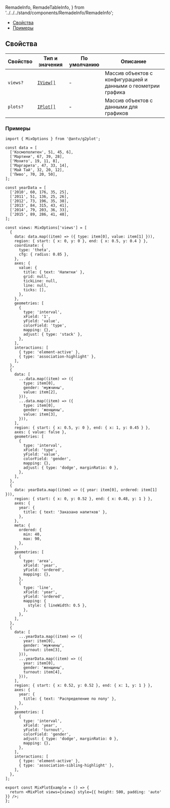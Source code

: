   RemadeInfo,
  RemadeTableInfo,
} from '../../../stand/components/RemadeInfo/RemadeInfo';

<MdxMenu>

- [Свойства](#свойства)
- [Примеры](#примеры)

</MdxMenu>

## Свойства

<RemadeTableInfo apiUrl="https://g2plot.antv.vision/en/docs/api/advanced-plots/mix" />

| Свойство | Тип и значения                                                               | По умолчанию | Описание                                                      |
| -------- | ---------------------------------------------------------------------------- | ------------ | ------------------------------------------------------------- |
| `views?` | [`IView[]`](https://g2plot.antv.vision/en/docs/api/advanced-plots/mix#iview) | -            | Массив объектов с конфигурацией и данными о геометрии графика |
| `plots?` | [`IPlot[]`](https://g2plot.antv.vision/en/docs/api/advanced-plots/mix#iplot) | -            | Массив объектов с данными для графиков                        |

### Примеры

<MixPlotExample />

```tsx
import { MixOptions } from '@antv/g2plot';

const data = [
  ['Космополитен', 51, 45, 6],
  ['Мартини', 67, 39, 28],
  ['Мохито', 19, 11, 8],
  ['Маргарита', 47, 33, 14],
  ['Май Тай', 32, 20, 12],
  ['Пиво', 70, 20, 50],
];

const yearData = [
  ['2010', 60, 176, 35, 25],
  ['2011', 51, 136, 25, 26],
  ['2012', 73, 196, 35, 38],
  ['2013', 84, 315, 43, 41],
  ['2014', 79, 203, 36, 33],
  ['2015', 89, 286, 41, 48],
];

const views: MixOptions['views'] = [
  {
    data: data.map((item) => ({ type: item[0], value: item[1] })),
    region: { start: { x: 0, y: 0 }, end: { x: 0.5, y: 0.4 } },
    coordinate: {
      type: 'theta',
      cfg: { radius: 0.85 },
    },
    axes: {
      value: {
        title: { text: 'Напитки' },
        grid: null,
        tickLine: null,
        line: null,
        ticks: [],
      },
    },
    geometries: [
      {
        type: 'interval',
        xField: '1',
        yField: 'value',
        colorField: 'type',
        mapping: {},
        adjust: { type: 'stack' },
      },
    ],
    interactions: [
      { type: 'element-active' },
      { type: 'association-highlight' },
    ],
  },
  {
    data: [
      ...data.map((item) => ({
        type: item[0],
        gender: 'мужчины',
        value: item[2],
      })),
      ...data.map((item) => ({
        type: item[0],
        gender: 'женщины',
        value: item[3],
      })),
    ],
    region: { start: { x: 0.5, y: 0 }, end: { x: 1, y: 0.45 } },
    axes: { value: false },
    geometries: [
      {
        type: 'interval',
        xField: 'type',
        yField: 'value',
        colorField: 'gender',
        mapping: {},
        adjust: { type: 'dodge', marginRatio: 0 },
      },
    ],
  },
  {
    data: yearData.map((item) => ({ year: item[0], ordered: item[1] })),
    region: { start: { x: 0, y: 0.52 }, end: { x: 0.48, y: 1 } },
    axes: {
      year: {
        title: { text: 'Заказано напитков' },
      },
    },
    meta: {
      ordered: {
        min: 40,
        max: 90,
      },
    },
    geometries: [
      {
        type: 'area',
        xField: 'year',
        yField: 'ordered',
        mapping: {},
      },
      {
        type: 'line',
        xField: 'year',
        yField: 'ordered',
        mapping: {
          style: { lineWidth: 0.5 },
        },
      },
    ],
  },
  {
    data: [
      ...yearData.map((item) => ({
        year: item[0],
        gender: 'мужчины',
        turnout: item[3],
      })),
      ...yearData.map((item) => ({
        year: item[0],
        gender: 'женщины',
        turnout: item[4],
      })),
    ],
    region: { start: { x: 0.52, y: 0.52 }, end: { x: 1, y: 1 } },
    axes: {
      year: {
        title: { text: 'Распределение по полу' },
      },
    },
    geometries: [
      {
        type: 'interval',
        xField: 'year',
        yField: 'turnout',
        colorField: 'gender',
        adjust: { type: 'dodge', marginRatio: 0 },
        mapping: {},
      },
    ],
    interactions: [
      { type: 'element-active' },
      { type: 'association-sibling-highlight' },
    ],
  },
];

export const MixPlotExample = () => {
  return <MixPlot views={views} style={{ height: 500, padding: 'auto' }} />;
};
```
